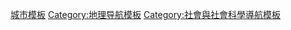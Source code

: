 [[Category:城市模板|]]
[[Category:地理导航模板|Category:地理导航模板]]
[[Category:社會與社會科學導航模板|Category:社會與社會科學導航模板]]